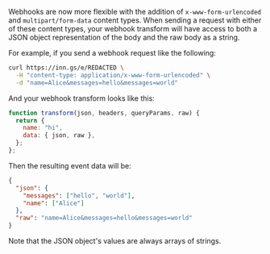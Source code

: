 

Webhooks are now more flexible with the addition of `x-www-form-urlencoded` and `multipart/form-data` content types. When sending a request with either of these content types, your webhook transform will have access to both a JSON object representation of the body and the raw body as a string.

For example, if you send a webhook request like the following:

```sh
curl https://inn.gs/e/REDACTED \
  -H "content-type: application/x-www-form-urlencoded" \
  -d "name=Alice&messages=hello&messages=world"
```

And your webhook transform looks like this:
```js
function transform(json, headers, queryParams, raw) {
  return {
    name: "hi",
    data: { json, raw },
  };
};
```

Then the resulting event data will be:
```json
{
  "json": {
    "messages": ["hello", "world"],
    "name": ["Alice"]
  },
  "raw": "name=Alice&messages=hello&messages=world"
}
```

Note that the JSON object's values are always arrays of strings.
